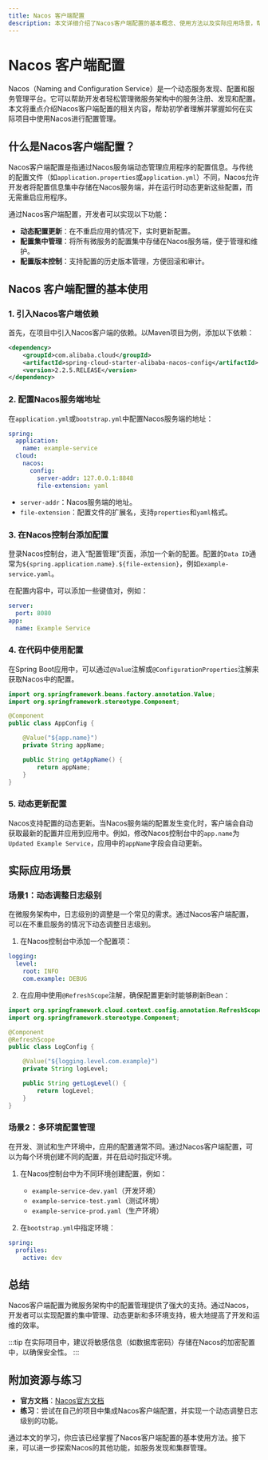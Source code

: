 ```yaml
---
title: Nacos 客户端配置
description: 本文详细介绍了Nacos客户端配置的基本概念、使用方法以及实际应用场景，帮助初学者快速掌握Nacos客户端配置的核心知识。
---
```


# Nacos 客户端配置

Nacos（Naming and Configuration Service）是一个动态服务发现、配置和服务管理平台。它可以帮助开发者轻松管理微服务架构中的服务注册、发现和配置。本文将重点介绍Nacos客户端配置的相关内容，帮助初学者理解并掌握如何在实际项目中使用Nacos进行配置管理。

## 什么是Nacos客户端配置？

Nacos客户端配置是指通过Nacos服务端动态管理应用程序的配置信息。与传统的配置文件（如`application.properties`或`application.yml`）不同，Nacos允许开发者将配置信息集中存储在Nacos服务端，并在运行时动态更新这些配置，而无需重启应用程序。

通过Nacos客户端配置，开发者可以实现以下功能：
- **动态配置更新**：在不重启应用的情况下，实时更新配置。
- **配置集中管理**：将所有微服务的配置集中存储在Nacos服务端，便于管理和维护。
- **配置版本控制**：支持配置的历史版本管理，方便回滚和审计。

## Nacos 客户端配置的基本使用

### 1. 引入Nacos客户端依赖

首先，在项目中引入Nacos客户端的依赖。以Maven项目为例，添加以下依赖：

```xml
<dependency>
    <groupId>com.alibaba.cloud</groupId>
    <artifactId>spring-cloud-starter-alibaba-nacos-config</artifactId>
    <version>2.2.5.RELEASE</version>
</dependency>
```

### 2. 配置Nacos服务端地址

在`application.yml`或`bootstrap.yml`中配置Nacos服务端的地址：

```yaml
spring:
  application:
    name: example-service
  cloud:
    nacos:
      config:
        server-addr: 127.0.0.1:8848
        file-extension: yaml
```

- `server-addr`：Nacos服务端的地址。
- `file-extension`：配置文件的扩展名，支持`properties`和`yaml`格式。

### 3. 在Nacos控制台添加配置

登录Nacos控制台，进入“配置管理”页面，添加一个新的配置。配置的`Data ID`通常为`${spring.application.name}.${file-extension}`，例如`example-service.yaml`。

在配置内容中，可以添加一些键值对，例如：

```yaml
server:
  port: 8080
app:
  name: Example Service
```

### 4. 在代码中使用配置

在Spring Boot应用中，可以通过`@Value`注解或`@ConfigurationProperties`注解来获取Nacos中的配置。

```java
import org.springframework.beans.factory.annotation.Value;
import org.springframework.stereotype.Component;

@Component
public class AppConfig {

    @Value("${app.name}")
    private String appName;

    public String getAppName() {
        return appName;
    }
}
```

### 5. 动态更新配置

Nacos支持配置的动态更新。当Nacos服务端的配置发生变化时，客户端会自动获取最新的配置并应用到应用中。例如，修改Nacos控制台中的`app.name`为`Updated Example Service`，应用中的`appName`字段会自动更新。

## 实际应用场景

### 场景1：动态调整日志级别

在微服务架构中，日志级别的调整是一个常见的需求。通过Nacos客户端配置，可以在不重启服务的情况下动态调整日志级别。

1. 在Nacos控制台中添加一个配置项：

```yaml
logging:
  level:
    root: INFO
    com.example: DEBUG
```

2. 在应用中使用`@RefreshScope`注解，确保配置更新时能够刷新Bean：

```java
import org.springframework.cloud.context.config.annotation.RefreshScope;
import org.springframework.stereotype.Component;

@Component
@RefreshScope
public class LogConfig {

    @Value("${logging.level.com.example}")
    private String logLevel;

    public String getLogLevel() {
        return logLevel;
    }
}
```

### 场景2：多环境配置管理

在开发、测试和生产环境中，应用的配置通常不同。通过Nacos客户端配置，可以为每个环境创建不同的配置，并在启动时指定环境。

1. 在Nacos控制台中为不同环境创建配置，例如：
   - `example-service-dev.yaml`（开发环境）
   - `example-service-test.yaml`（测试环境）
   - `example-service-prod.yaml`（生产环境）

2. 在`bootstrap.yml`中指定环境：

```yaml
spring:
  profiles:
    active: dev
```

## 总结

Nacos客户端配置为微服务架构中的配置管理提供了强大的支持。通过Nacos，开发者可以实现配置的集中管理、动态更新和多环境支持，极大地提高了开发和运维的效率。

:::tip
在实际项目中，建议将敏感信息（如数据库密码）存储在Nacos的加密配置中，以确保安全性。
:::

## 附加资源与练习

- **官方文档**：[Nacos官方文档](https://nacos.io/zh-cn/docs/what-is-nacos.html)
- **练习**：尝试在自己的项目中集成Nacos客户端配置，并实现一个动态调整日志级别的功能。

通过本文的学习，你应该已经掌握了Nacos客户端配置的基本使用方法。接下来，可以进一步探索Nacos的其他功能，如服务发现和集群管理。